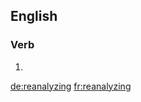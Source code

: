 ==English==

===Verb===
{{head|en|present participle}}

# {{present participle of|reanalyze|lang=en|nocat=1}}

[[de:reanalyzing]]
[[fr:reanalyzing]]